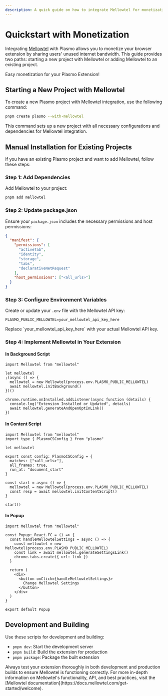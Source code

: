 ```yaml
---
description: A quick guide on how to integrate Mellowtel for monetization in your Plasmo browser extension.
---
```



# Quickstart with Monetization

Integrating [Mellowtel](https://mellowtel.com) with Plasmo allows you to monetize your browser extension by sharing users' unused internet bandwidth. This guide provides two paths: starting a new project with Mellowtel or adding Mellowtel to an existing project.

<Callout emoji="💰">Easy monetization for your Plasmo Extension!</Callout>

## Starting a New Project with Mellowtel

To create a new Plasmo project with Mellowtel integration, use the following command:

```bash
pnpm create plasmo --with-mellowtel
```

This command sets up a new project with all necessary configurations and dependencies for Mellowtel integration.

## Manual Installation for Existing Projects

If you have an existing Plasmo project and want to add Mellowtel, follow these steps:

### Step 1: Add Dependencies

Add Mellowtel to your project:

```bash
pnpm add mellowtel
```

### Step 2: Update package.json

Ensure your `package.json` includes the necessary permissions and host permissions:

```json filename="package.json"
{
  "manifest": {
    "permissions": [
      "activeTab",
      "identity",
      "storage",
      "tabs",
      "declarativeNetRequest"
    ],
    "host_permissions": ["<all_urls>"]
  }
}
```

### Step 3: Configure Environment Variables

Create or update your `.env` file with the Mellowtel API key:

```plaintext filename=".env"
PLASMO_PUBLIC_MELLOWTEL=your_mellowtel_api_key_here
```

<Callout emoji="⚠️">
  Replace `your_mellowtel_api_key_here` with your actual Mellowtel API key.
</Callout>

### Step 4: Implement Mellowtel in Your Extension

#### In Background Script

```tsx filename="background.ts"
import Mellowtel from "mellowtel"

let mellowtel
;(async () => {
  mellowtel = new Mellowtel(process.env.PLASMO_PUBLIC_MELLOWTEL)
  await mellowtel.initBackground()
})()

chrome.runtime.onInstalled.addListener(async function (details) {
  console.log("Extension Installed or Updated", details)
  await mellowtel.generateAndOpenOptInLink()
})
```

#### In Content Script

```tsx filename="content.ts"
import Mellowtel from "mellowtel"
import type { PlasmoCSConfig } from "plasmo"

let mellowtel

export const config: PlasmoCSConfig = {
  matches: ["<all_urls>"],
  all_frames: true,
  run_at: "document_start"
}

const start = async () => {
  mellowtel = new Mellowtel(process.env.PLASMO_PUBLIC_MELLOWTEL)
  const resp = await mellowtel.initContentScript()
}

start()
```

#### In Popup

```tsx filename="popup.tsx"
import Mellowtel from "mellowtel"

const Popup: React.FC = () => {
  const handleMellowtelSettings = async () => {
    const mellowtel = new Mellowtel(process.env.PLASMO_PUBLIC_MELLOWTEL)
    const link = await mellowtel.generateSettingsLink()
    chrome.tabs.create({ url: link })
  }

  return (
    <div>
      <button onClick={handleMellowtelSettings}>
        Change Mellowtel Settings
      </button>
    </div>
  )
}

export default Popup
```

## Development and Building

Use these scripts for development and building:

- `pnpm dev`: Start the development server
- `pnpm build`: Build the extension for production
- `pnpm package`: Package the built extension

<Callout emoji="🚀">
  Always test your extension thoroughly in both development and production
  builds to ensure Mellowtel is functioning correctly.
</Callout>

<Callout emoji="📚">
  For more in-depth information on Mellowtel's functionality, API, and best
  practices, visit the [Mellowtel
  documentation](https://docs.mellowtel.com/get-started/welcome).
</Callout>
